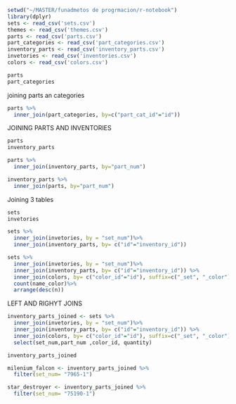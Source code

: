 ```r
setwd("~/MASTER/funadmetos de progrmacion/r-notebook")
library(dplyr)
sets <- read_csv('sets.csv')
themes <- read_csv('themes.csv')
parts <- read_csv('parts.csv')
part_categories <- read_csv('part_categories.csv')
inventory_parts <- read_csv('inventory_parts.csv')
invetories <- read_csv('inventories.csv')
colors <- read_csv('colors.csv')

parts
part_categories
```

joining parts an categories

```r
parts %>%
  inner_join(part_categories, by=c("part_cat_id"="id"))
```

JOINING  PARTS AND INVENTORIES
```r
parts
inventory_parts

parts %>%
  inner_join(inventory_parts, by="part_num")

inventory_parts %>%
  inner_join(parts, by="part_num")
```

Joining 3 tables

```r
sets
invetories

sets %>%
  inner_join(invetories, by = "set_num")%>%
  inner_join(inventory_parts, by= c("id"="inventory_id"))

```
```r
sets %>%
  inner_join(invetories, by = "set_num")%>%
  inner_join(inventory_parts, by= c("id"="inventory_id")) %>%
  inner_join(colors, by= c("color_id"="id"), suffix=c("_set", "_color"))%>%
  count(name_color)%>%
  arrange(desc(n))


```

LEFT AND RIGHYT JOINS

```r
inventory_parts_joined <- sets %>%
  inner_join(invetories, by = "set_num")%>%
  inner_join(inventory_parts, by= c("id"="inventory_id")) %>%
  inner_join(colors, by= c("color_id"="id"), suffix=c("_set", "_color"))%>%
  select(set_num,part_num ,color_id, quantity)

inventory_parts_joined

milenium_falcon <- inventory_parts_joined %>%
  filter(set_num= "7965-1")

star_destroyer <- inventory_parts_joined %>%
  filter(set_num= "75190-1")


  
```




